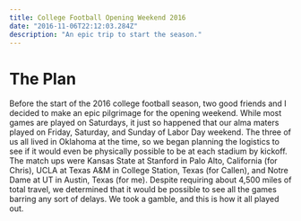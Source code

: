 ```yaml
---
title: College Football Opening Weekend 2016
date: "2016-11-06T22:12:03.284Z"
description: "An epic trip to start the season."
---
```


# The Plan
Before the start of the 2016 college football season, two good friends and I decided to make an epic pilgrimage for the opening weekend. While most games are played on Saturdays, it just so happened that our alma maters played on Friday, Saturday, and Sunday of Labor Day weekend. The three of us all lived in Oklahoma at the time, so we began planning the logistics to see if it would even be physically possible to be at each stadium by kickoff. The match ups were Kansas State at Stanford in Palo Alto, California (for Chris), UCLA at Texas A&M in College Station, Texas (for Callen), and Notre Dame at UT in Austin, Texas (for me). Despite requiring about 4,500 miles of total travel, we determined that it would be possible to see all the games barring any sort of delays. We took a gamble, and this is how it all played out.

<div style={{ height: '100vh', width: '100%' }}>
    <GoogleMapReact
        bootstrapURLKeys={{ key: getGoogleMapsAPIKey() }}
        defaultCenter={{lat: 59.95, lng: 30.33}}
        defaultZoom={11}
    >
    <MapMarker lat={59.955413} lng={30.337844} />
    </GoogleMapReact>
</div>